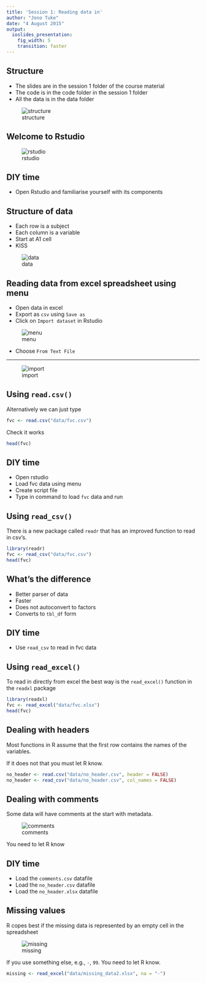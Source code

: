 ```yaml
---
title: 'Session 1: Reading data in'
author: "Jono Tuke"
date: "4 August 2015"
output: 
  ioslides_presentation: 
    fig_width: 5
    transition: faster
---
```

## Structure
* The slides are in the session 1 folder of the course material
* The code is in the code folder in the session 1 folder
* All the data is in the data folder

![structure](fig/structure.png)

## Welcome to Rstudio

![rstudio](./fig/rstudio.png)

## DIY time

* Open Rstudio and familiarise yourself with its components

## Structure of data

* Each row is a subject
* Each column is a variable
* Start at A1 cell
* KISS

![data](fig/data.png)


## Reading data from excel spreadsheet using menu

* Open data in excel
* Export as `csv` using `Save as`
* Click on `Import dataset` in Rstudio

![menu](./fig/menu_import.png)

* Choose `From Text File`

----

![import](./fig/import.png)

## Using `read.csv()`
Alternatively we can just type
```r
fvc <- read.csv("data/fvc.csv")
```
Check it works
```r
head(fvc)
```

## DIY time
* Open rstudio
* Load fvc data using menu
* Create script file
* Type in command to load `fvc` data and run

## Using `read_csv()`
There is a new package called `readr` that has an improved function to read in csv's. 

```r
library(readr)
fvc <- read_csv("data/fvc.csv")
head(fvc)
```

## What's the difference

* Better parser of data
* Faster
* Does not autoconvert to factors
* Converts to `tbl_df` form

## DIY time
* Use `read_csv` to read in fvc data

## Using `read_excel()`
To read in directly from excel the best way is the `read_excel()` function in the `readxl` package

```r
library(readxl)
fvc <- read_excel("data/fvc.xlsx")
head(fvc)
```


## Dealing with headers
Most functions in R assume that the first row contains the names of the variables.

If it does not that you must let R know.

```r
no_header <- read.csv("data/no_header.csv", header = FALSE)
no_header <- read_csv("data/no_header.csv", col_names = FALSE)
```

## Dealing with comments
Some data will have comments at the start with metadata. 

![comments](fig/comments.png)

You need to let R know

## DIY time

* Load the `comments.csv` datafile
* Load the `no_header.csv` datafile
* Load the `no_header.xlsx` datafile

## Missing values

R copes best if the missing data is represented by an empty cell in the spreadsheet

![missing](fig/missing.png)

If you use something else, e.g., `-`, `99`. You need to let R know.

```r
missing <- read_excel("data/missing_data2.xlsx", na = "-")
```

